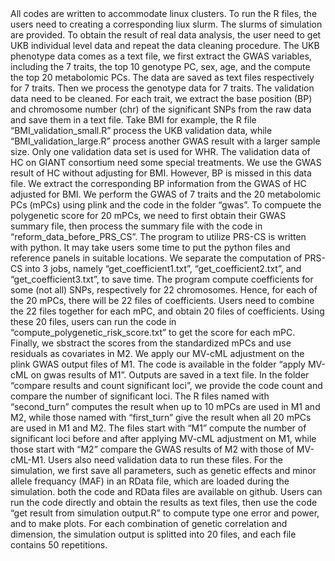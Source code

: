 All codes are written to accommodate linux clusters. To run the R files,  the users need to creating a corresponding liux slurm. The slurms of simulation are provided.\par 


To obtain the result of real data analysis, the user need to get UKB individual level data and repeat the data cleaning procedure. The UKB phenotype data comes as a text file, we first extract the  GWAS variables, including the 7 traits, the top 10 genotype PC, sex, age, and the compute the top 20 metabolomic PCs. The data are saved as text files respectively for 7 traits. Then we process the genotype data for 7 traits.\par



The validation data need to be cleaned. For each trait, we extract the base position (BP) and chromosome  number (chr) of the significant SNPs from the raw data and save them in a text file. Take BMI for example, the R file "BMI_validation_small.R" process the UKB validation data, while "BMI_validation_large.R" process another GWAS result with a larger sample size. Only one validation data set is used for WHR. The validation data of HC on GIANT consortium need some special treatments. We use the GWAS result of HC without adjusting for BMI. However, BP is missed in this data file. We extract the corresponding BP information from the GWAS of HC adjusted for BMI. \par

We perform the GWAS of 7 traits and the 20 metabolomic PCs (mPCs) using plink and the code in the folder "gwas". To compuete the polygenetic score for 20 mPCs, we need to first obtain their GWAS summary file, then process the summary file with the code in "reform_data_before_PRS_CS".  The program to utilize PRS-CS is written with python. It may take users some time to put the python files and reference panels in suitable locations. We separate the computation of PRS-CS into 3 jobs, namely "get_coefficient1.txt", "get_coefficient2.txt", and "get_coefficient3.txt", to save time. The program compute coefficients for some (not all) SNPs, respectively for 22 chromosomes. Hence, for each of the 20 mPCs, there will be 22 files of coefficients. Users need to combine the 22 files together for each mPC, and obtain 20 files of coefficients. Using these 20 files, users can run the code in "compute_polygenetic_risk_score.txt" to get the score for each mPC. Finally, we sbstract the scores from the standardized mPCs and use residuals as covariates in M2.\par


We apply our MV-cML adjustment on the plink GWAS output files of M1. The code is available in the folder "apply MV-cML on gwas results of M1". Outputs are saved in a text file.\par

In the folder "compare results and count significant loci", we provide the code count and compare the number of significant loci. The R files named with "second_turn" computes the result when up to 10 mPCs are used in M1 and M2, while those named with "first_turn" give the result when all 20 mPCs are used in M1 and M2. The files start with "M1" compute the number of significant loci before and after applying MV-cML adjustment on M1, while those start with "M2" compare the GWAS results of M2 with those of MV-cML-M1. Users also need validation data to run these files.\par


For the simulation, we first save all parameters, such as genetic effects and minor allele frequancy (MAF) in an RData file, which are loaded during the simulation. both the code and RData files are available on github. Users can run the code directly and obtain the results as text files, then use the code "get result from simulation output.R" to compute type one error and power, and to make plots. For each combination of genetic correlation and dimension, the simulation output is splitted into 20 files, and each file contains 50 repetitions.\par





